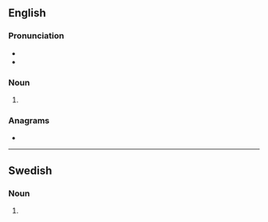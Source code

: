 ==English==

===Pronunciation===
* {{IPA|/spɹɪts/|lang=en}}
* {{audio|LL-Q1860 (eng)-Mélange a trois-sprits.wav |Audio (UK)|lang=en}}

===Noun===
{{head|en|noun form}}

# {{plural of|sprit|lang=en}}

===Anagrams===
* {{anagrams|en|a=iprsst|spirts|stirps|strips}}

----

==Swedish==

===Noun===
{{head|sv|noun form}}

# {{sv-noun-form-indef-gen|sprit}}